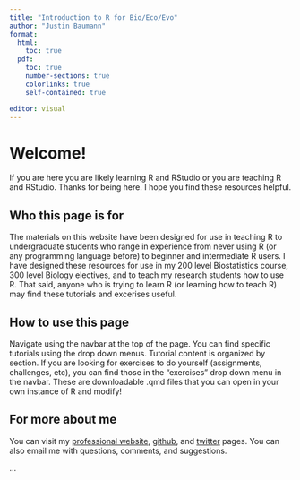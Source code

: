 ```yaml
---
title: "Introduction to R for Bio/Eco/Evo"
author: "Justin Baumann"
format: 
  html:
    toc: true
  pdf:
    toc: true
    number-sections: true
    colorlinks: true
    self-contained: true

editor: visual
---
```


# Welcome!

If you are here you are likely learning R and RStudio or you are teaching R and RStudio. Thanks for being here. I hope you find these resources helpful.\

## Who this page is for
The materials on this website have been designed for use in teaching R to undergraduate students who range in experience from never using R (or any programming language before) to beginner and intermediate R users. I have designed these resources for use in my 200 level Biostatistics course, 300 level Biology electives, and to teach my research students how to use R. That said, anyone who is trying to learn R (or learning how to teach R) may find these tutorials and excerises useful. \

## How to use this page
Navigate using the navbar at the top of the page. You can find specific tutorials using the drop down menus. Tutorial content is organized by section. If you are looking for exercises to do yourself (assignments, challenges, etc), you can find those in the "exercises" drop down menu in the navbar. These are downloadable .qmd files that you can open in your own instance of R and modify!

## For more about me
You can visit my [professional website](jbaumann3.wordpress.com), [github](github.com/jbaumann3), and [twitter](twitter.com/jbaumann3) pages. You can also email me with questions, comments, and suggestions. 

...
